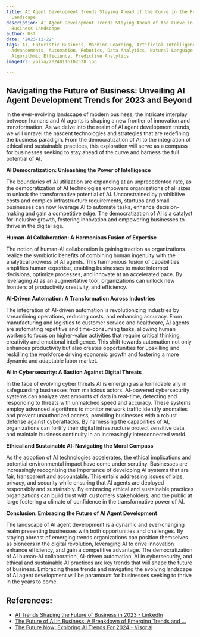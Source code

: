 ```yaml
---
title: AI Agent Development Trends Staying Ahead of the Curve in the Futuristic Business
  Landscape
description: AI Agent Development Trends Staying Ahead of the Curve in the Futuristic
  Business Landscape
author: Usf
date: '2023-12-22'
tags: AI, Futuristic Business, Machine Learning, Artificial Intelligence Agents, Technological
  Advancements, Automation, Robotics, Data Analytics, Natural Language Processing,
  Algorithmic Efficiency, Predictive Analytics
imageUrl: /pixa/20240116102528.jpg

---
```

## Navigating the Future of Business: Unveiling AI Agent Development Trends for 2023 and Beyond

In the ever-evolving landscape of modern business, the intricate interplay between humans and AI agents is shaping a new frontier of innovation and transformation. As  we delve into the realm of AI agent development trends, we will  unravel the  nascent technologies and  strategies that are redefining the business paradigm. From the democratization of AI to the integration of ethical and sustainable practices, this exploration will serve as a compass for businesses seeking to stay ahead of the curve and  harness the full potential  of AI.

**AI Democratization: Unleashing the Power of Intelligence**

The boundaries of AI utilization are expanding at an unprecedented rate, as the  democratization of AI technologies empowers organizations of all sizes to unlock the transformative potential of AI. Unconstrained by prohibitive costs and complex infrastructure requirements, startups and small  businesses  can  now  leverage AI to automate tasks,  enhance decision-making and gain a competitive edge. The  democratization of AI is a catalyst for  inclusive growth,  fostering innovation and empowering businesses  to thrive in the digital age.

**Human-AI Collaboration: A  Harmonious Fusion of Expertise**

The  notion of human-AI collaboration is  gaining traction as organizations realize the symbiotic benefits of combining human ingenuity with the analytical  prowess of AI agents. This harmonious fusion of capabilities amplifies human expertise, enabling businesses to  make informed decisions, optimize processes, and innovate at an accelerated  pace. By leveraging AI as an augmentative tool, organizations can unlock new frontiers of productivity creativity, and efficiency.

**AI-Driven Automation: A Transformation Across Industries**

The integration of  AI-driven automation  is revolutionizing industries by streamlining operations, reducing costs, and enhancing accuracy. From manufacturing and  logistics to customer service  and healthcare, AI agents are  automating repetitive and time-consuming tasks, allowing human workers  to focus on higher-value activities that  require critical thinking,  creativity and emotional intelligence. This shift towards automation not only enhances productivity but also creates opportunities for upskilling and reskilling the workforce driving economic growth and  fostering  a more dynamic and adaptable labor  market.

**AI in Cybersecurity: A Bastion Against Digital Threats**

In the face of evolving cyber threats AI is  emerging as a formidable ally  in safeguarding businesses from malicious actors. AI-powered cybersecurity systems can analyze vast amounts of  data in real-time, detecting and  responding  to threats with unmatched speed and accuracy. These  systems employ advanced algorithms to monitor  network traffic identify anomalies and prevent unauthorized access,  providing businesses with a  robust defense against cyberattacks. By harnessing the capabilities of  AI, organizations  can fortify their  digital infrastructure protect sensitive data, and maintain business continuity in an increasingly interconnected world.

**Ethical and Sustainable AI: Navigating the  Moral Compass**

As the adoption of AI technologies accelerates, the ethical  implications and potential environmental impact have come under  scrutiny. Businesses are increasingly recognizing the importance of developing AI systems that are fair, transparent and accountable. This entails addressing issues of bias, privacy, and security while ensuring that AI  agents are deployed responsibly and sustainably. By embracing ethical and sustainable practices organizations can build trust with customers stakeholders, and the  public at large fostering a climate of confidence in the transformative power of AI.

**Conclusion: Embracing the Future of AI Agent Development**

The landscape of  AI agent development is a  dynamic and ever-changing  realm presenting businesses with  both opportunities and challenges. By  staying abreast of emerging  trends organizations can position themselves as pioneers in the digital revolution, leveraging AI to  drive innovation enhance efficiency, and gain a competitive advantage. The democratization of  AI human-AI collaboration, AI-driven automation, AI in cybersecurity, and ethical and sustainable AI practices are key trends that will shape the  future of business. Embracing these trends and navigating the evolving landscape of  AI agent development will be paramount  for businesses seeking to thrive in the years to come.

## References:
- [AI Trends Shaping the Future of Business in 2023 - LinkedIn](https://www.linkedin.com/pulse/ai-trends-shaping-future-business-2023-stay-ahead-curve-digycorp)
- [The Future of AI in Business: A Breakdown of Emerging Trends and ...](https://thedataprivacygroup.com/blog/the-future-of-ai-in-business/)
- [The Future Now: Exploring AI Trends For 2024 - Visor.ai](https://www.visor.ai/blog/the-future-now-exploring-ai-trends-for-2024/)
